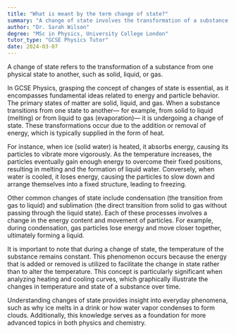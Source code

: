 ```yaml
---
title: "What is meant by the term change of state?"
summary: "A change of state involves the transformation of a substance between different physical states, such as solid, liquid, and gas."
author: "Dr. Sarah Wilson"
degree: "MSc in Physics, University College London"
tutor_type: "GCSE Physics Tutor"
date: 2024-03-07
---
```


A change of state refers to the transformation of a substance from one physical state to another, such as solid, liquid, or gas.

In GCSE Physics, grasping the concept of changes of state is essential, as it encompasses fundamental ideas related to energy and particle behavior. The primary states of matter are solid, liquid, and gas. When a substance transitions from one state to another— for example, from solid to liquid (melting) or from liquid to gas (evaporation)— it is undergoing a change of state. These transformations occur due to the addition or removal of energy, which is typically supplied in the form of heat.

For instance, when ice (solid water) is heated, it absorbs energy, causing its particles to vibrate more vigorously. As the temperature increases, the particles eventually gain enough energy to overcome their fixed positions, resulting in melting and the formation of liquid water. Conversely, when water is cooled, it loses energy, causing the particles to slow down and arrange themselves into a fixed structure, leading to freezing.

Other common changes of state include condensation (the transition from gas to liquid) and sublimation (the direct transition from solid to gas without passing through the liquid state). Each of these processes involves a change in the energy content and movement of particles. For example, during condensation, gas particles lose energy and move closer together, ultimately forming a liquid.

It is important to note that during a change of state, the temperature of the substance remains constant. This phenomenon occurs because the energy that is added or removed is utilized to facilitate the change in state rather than to alter the temperature. This concept is particularly significant when analyzing heating and cooling curves, which graphically illustrate the changes in temperature and state of a substance over time.

Understanding changes of state provides insight into everyday phenomena, such as why ice melts in a drink or how water vapor condenses to form clouds. Additionally, this knowledge serves as a foundation for more advanced topics in both physics and chemistry.
    